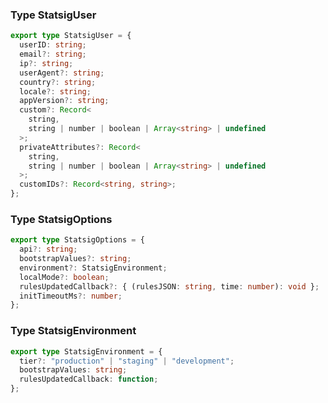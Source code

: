 ### Type StatsigUser

```typescript
export type StatsigUser = {
  userID: string;
  email?: string;
  ip?: string;
  userAgent?: string;
  country?: string;
  locale?: string;
  appVersion?: string;
  custom?: Record<
    string,
    string | number | boolean | Array<string> | undefined
  >;
  privateAttributes?: Record<
    string,
    string | number | boolean | Array<string> | undefined
  >;
  customIDs?: Record<string, string>;
};
```

### Type StatsigOptions

```typescript
export type StatsigOptions = {
  api?: string;
  bootstrapValues?: string;
  environment?: StatsigEnvironment;
  localMode?: boolean;
  rulesUpdatedCallback?: { (rulesJSON: string, time: number): void };
  initTimeoutMs?: number;
};
```

### Type StatsigEnvironment

```typescript
export type StatsigEnvironment = {
  tier?: "production" | "staging" | "development";
  bootstrapValues: string;
  rulesUpdatedCallback: function;
};
```
